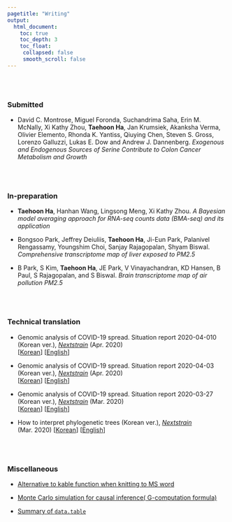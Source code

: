 ```yaml
---
pagetitle: "Writing"
output:
  html_document:
    toc: true
    toc_depth: 3
    toc_float:
     collapsed: false
     smooth_scroll: false
---
```


<link rel="stylesheet" href="styles.css" type="text/css">

<br><br>

### Submitted

+ David C. Montrose, Miguel Foronda, Suchandrima Saha, Erin M. McNally, Xi Kathy Zhou, **Taehoon Ha**, Jan Krumsiek, Akanksha Verma, Olivier Elemento, Rhonda K. Yantiss, Qiuying Chen, Steven S. Gross, Lorenzo Galluzzi, Lukas E. Dow and Andrew J. Dannenberg. *Exogenous and Endogenous Sources of Serine Contribute to Colon Cancer Metabolism and Growth*

<br><br>

### In-preparation

+ **Taehoon Ha**, Hanhan Wang, Lingsong Meng, Xi Kathy Zhou. *A Bayesian model averaging approach for RNA-seq counts data (BMA-seq) and its application*

+ Bongsoo Park, Jeffrey Deiuliis, **Taehoon Ha**, Ji-Eun Park, Palanivel Rengassamy, Youngshim Choi, Sanjay Rajagopalan, Shyam Biswal. *Comprehensive transcriptome map of liver exposed to PM2.5*

+ B Park, S Kim, **Taehoon Ha**, JE Park, V Vinayachandran, KD Hansen, B Paul, S Rajagopalan, and S
Biswal. *Brain transcriptome map of air pollution PM2.5*

<br><br>

### Technical translation

+ Genomic analysis of COVID-19 spread. Situation report 2020-04-010 (Korean ver.), [*Nextstrain*](https://nextstrain.org/) (Apr. 2020)      
[[Korean](https://nextstrain.org/narratives/ncov/sit-rep/ko/2020-04-10)] [[English](https://nextstrain.org/narratives/ncov/sit-rep/en/2020-04-10)]

+ Genomic analysis of COVID-19 spread. Situation report 2020-04-03 (Korean ver.), [*Nextstrain*](https://nextstrain.org/) (Apr. 2020)      
[[Korean](https://nextstrain.org/narratives/ncov/sit-rep/ko/2020-04-03)] [[English](https://nextstrain.org/narratives/ncov/sit-rep/2020-04-03)]

+ Genomic analysis of COVID-19 spread. Situation report 2020-03-27 (Korean ver.), [*Nextstrain*](https://nextstrain.org/) (Mar. 2020)   
[[Korean](https://nextstrain.org/narratives/ncov/sit-rep/ko/2020-03-27)] [[English](https://nextstrain.org/narratives/ncov/sit-rep/2020-03-27)]

+ How to interpret phylogenetic trees (Korean ver.), [*Nextstrain*](https://nextstrain.org/) (Mar. 2020) [[Korean](https://nextstrain.org/narratives/trees-background/ko)] [[English](https://nextstrain.org/narratives/trees-background/)]

<br><br>

### Miscellaneous
+ [Alternative to kable function when knitting to MS word](/content/post/alternative-to-kable-function-when-knitting-to-ms-word.html)

+ [Monte Carlo simulation for causal inference( G-computation formula)](/content/post/Monte-Carlo-simulation-for-causal-inference.html)

+ [Summary of `data.table`](/content/post/data.table.html)